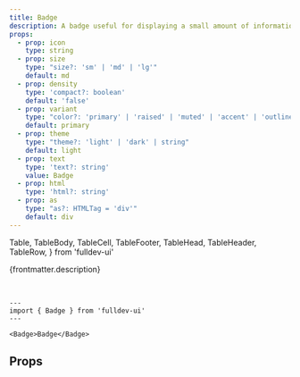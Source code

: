 ```yaml
---
title: Badge
description: A badge useful for displaying a small amount of information.
props:
  - prop: icon
    type: string
  - prop: size
    type: "size?: 'sm' | 'md' | 'lg'"
    default: md
  - prop: density
    type: 'compact?: boolean'
    default: 'false'
  - prop: variant
    type: "color?: 'primary' | 'raised' | 'muted' | 'accent' | 'outline'"
    default: primary
  - prop: theme
    type: "theme?: 'light' | 'dark' | string"
    default: light
  - prop: text
    type: 'text?: string'
    value: Badge
  - prop: html
    type: 'html?: string'
  - prop: as
    type: "as?: HTMLTag = 'div'"
    default: div
---
```



  Table,
  TableBody,
  TableCell,
  TableFooter,
  TableHead,
  TableHeader,
  TableRow,
} from 'fulldev-ui'

{frontmatter.description}

<br />

```astro live
---
import { Badge } from 'fulldev-ui'
---

<Badge>Badge</Badge>
```

## Props

<PropsTable props={frontmatter.props} />
